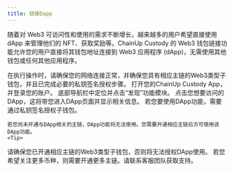 ---
title: 链接Dapp
---
随着对 Web3 可访问性和使用的需求不断增长，越来越多的用户希望直接使用 dApp 来管理他们的 NFT、获取奖励等。ChainUp Custody 的 Web3 钱包链接功能允许您的用户直接将其钱包地址连接到 Web3 应用程序 (dApp)，无需使用其他钱包或任何其他应用程序。

 <Tip> 
在执行操作时，请确保您的网络连接正常，并确保您具有相应主链的Web3类型子钱包，并且已完成必要的私钥签名授权步骤。
</Tip>


<Steps>
<Step title="打开ChainUp Custody App">
    打开您的ChainUp Custody App，并登录您的账户。
</Step>
<Step title="进入发现功能模块">
    底部导航栏中定位并点击“发现”功能模块。
</Step>
<Step title="选择所需DApp">
    点击您想要访问的DApp，这将带您进入DApp页面并显示相关信息。
</Step>
<Step title="授权子钱包">
    若您要使用DApp功能，需要通过私钥签名授权子钱包。

    若您尚未开通与DApp相关的主链，DApp功能将无法使用。您需要开通相应主链后方可使用该DApp功能。
    <Tip> 
请确保您已开通相应主链的Web3类型子钱包，否则将无法授权DApp使用。
若您希望关注更多币种，则需要开通更多主链。请联系客服团队获取支持。
</Tip>
</Step>
</Steps>

